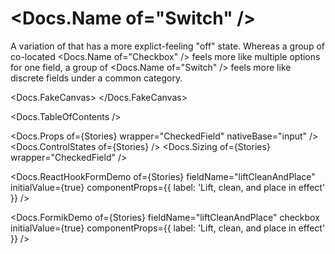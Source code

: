 


<Meta of={Stories} />

# <Docs.Name of="Switch" />

A variation of <Docs of="Checkbox" /> that has a more explict-feeling "off"
state. Whereas a group of co-located <Docs.Name of="Checkbox" /> feels more like
multiple options for one field, a group of <Docs.Name of="Switch" /> feels more
like discrete fields under a common category.

<Docs.FakeCanvas>
  <Switch sizer={Switch.sizer.medium} label="Switch me" />
</Docs.FakeCanvas>

<Docs.TableOfContents />

<Docs.Props of={Stories} wrapper="CheckedField" nativeBase="input" />
<Docs.ControlStates of={Stories} />
<Docs.Sizing of={Stories} wrapper="CheckedField" />

<Docs.ReactHookFormDemo
  of={Stories}
  fieldName="liftCleanAndPlace"
  initialValue={true}
  componentProps={{ label: 'Lift, clean, and place in effect' }}
/>

<Docs.FormikDemo
  of={Stories}
  fieldName="liftCleanAndPlace"
  checkbox
  initialValue={true}
  componentProps={{ label: 'Lift, clean, and place in effect' }}
/>

